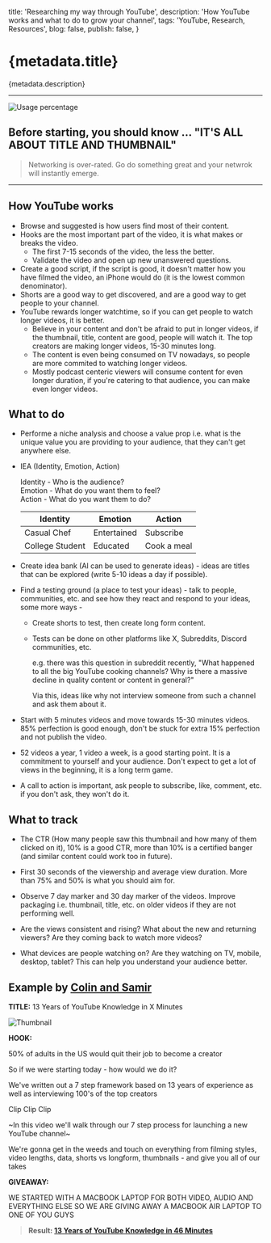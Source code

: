   title: 'Researching my way through YouTube',
  description: 'How YouTube works and what to do to grow your channel',
  tags: 'YouTube, Research, Resources',
  blog: false,
  publish: false,
}

# {metadata.title}

{metadata.description}

---

![Usage percentage](https://www.nielsen.com/wp-content/uploads/sites/2/2024/07/the-gauge-JUNE-2024-PR.png?resize=2048,1152)

## Before starting, you should know ... "IT'S ALL ABOUT TITLE AND THUMBNAIL"

> Networking is over-rated. Go do something great and your netwrok will instantly emerge.

---

## How YouTube works

- Browse and suggested is how users find most of their content.
- Hooks are the most important part of the video, it is what makes or breaks the video.
  - The first 7-15 seconds of the video, the less the better.
  - Validate the video and open up new unanswered questions.
- Create a good script, if the script is good, it doesn't matter how you have filmed the video, an iPhone would do (it is the lowest common denominator).
- Shorts are a good way to get discovered, and are a good way to get people to your channel.
- YouTube rewards longer watchtime, so if you can get people to watch longer videos, it is better.
  - Believe in your content and don't be afraid to put in longer videos, if the thumbnail, title, content are good, people will watch it. The top creators are making longer videos, 15-30 minutes long.
  - The content is even being consumed on TV nowadays, so people are more commited to watching longer videos.
  - Mostly podcast centeric viewers will consume content for even longer duration, if you're catering to that audience, you can make even longer videos.

## What to do

- Performe a niche analysis and choose a value prop i.e. what is the unique value you are providing to your audience, that they can't get anywhere else.

- IEA (Identity, Emotion, Action) <br/>

  Identity - Who is the audience? <br/>
  Emotion - What do you want them to feel? <br/>
  Action - What do you want them to do? <br/>

  | Identity        | Emotion     | Action      |
  | --------------- | ----------- | ----------- |
  | Casual Chef     | Entertained | Subscribe   |
  | College Student | Educated    | Cook a meal |

- Create idea bank (AI can be used to generate ideas) - ideas are titles that can be explored (write 5-10 ideas a day if possible).

- Find a testing ground (a place to test your ideas) - talk to people, communities, etc. and see how they react and respond to your ideas, some more ways -

  - Create shorts to test, then create long form content.
  - Tests can be done on other platforms like X, Subreddits, Discord communities, etc. <br/>

    e.g. there was this question in subreddit recently, "What happened to all the big YouTube cooking channels? Why is there a massive decline in quality content or content in general?" <br/>

    Via this, ideas like why not interview someone from such a channel and ask them about it.

- Start with 5 minutes videos and move towards 15-30 minutes videos. 85% perfection is good enough, don't be stuck for extra 15% perfection and not publish the video.

- 52 videos a year, 1 video a week, is a good starting point. It is a commitment to yourself and your audience. Don't expect to get a lot of views in the beginning, it is a long term game.

- A call to action is important, ask people to subscribe, like, comment, etc. if you don't ask, they won't do it.

## What to track

- The CTR (How many people saw this thumbnail and how many of them clicked on it), 10% is a good CTR, more than 10% is a certified banger (and similar content could work too in future).

- First 30 seconds of the viewership and average view duration. More than 75% and 50% is what you should aim for.

- Observe 7 day marker and 30 day marker of the videos. Improve packaging i.e. thumbnail, title, etc. on older videos if they are not performing well.

- Are the views consistent and rising? What about the new and returning viewers? Are they coming back to watch more videos?

- What devices are people watching on? Are they watching on TV, mobile, desktop, tablet? This can help you understand your audience better.

## Example by [Colin and Samir](https://www.youtube.com/@ColinandSamir)

**TITLE:** 13 Years of YouTube Knowledge in X Minutes

![Thumbnail](https://i9.ytimg.com/vi/7MWNGqmukmE/hqdefault_custom_1.jpg?sqp=CLiN0rUG-oaymwE2CNACELwBSFXyq4qpAygIARUAAIhCGAFwAcABBvABAfgB_gmAAtAFigIMCAAQARhHIE4oZTAP&rs=AOn4CLB3c2wbFxM-0oNREvEEP0roSCOATw)

**HOOK:**

50% of adults in the US would quit their job to become a creator

So if we were starting today - how would we do it?

We've written out a 7 step framework based on 13 years of experience as well as interviewing 100's of the top creators

Clip Clip Clip

~In this video we'll walk through our 7 step process for launching a new YouTube channel~

We're gonna get in the weeds and touch on everything from filming styles, video lengths, data, shorts vs longform, thumbnails - and give you all of our takes

**GIVEAWAY:**

WE STARTED WITH A MACBOOK LAPTOP FOR BOTH VIDEO, AUDIO AND EVERYTHING ELSE SO WE ARE GIVING AWAY A MACBOOK AIR LAPTOP TO ONE OF YOU GUYS

> **Result: [13 Years of YouTube Knowledge in 46 Minutes](https://www.youtube.com/watch?v=7MWNGqmukmE)**
